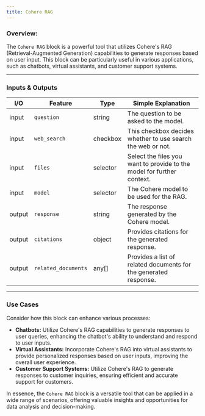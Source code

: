 ```yaml
---
title: Cohere RAG
---
```


### **Overview:**

The `Cohere RAG` block is a powerful tool that utilizes Cohere's RAG (Retrieval-Augmented Generation) capabilities to generate responses based on user input. This block can be particularly useful in various applications, such as chatbots, virtual assistants, and customer support systems.

---

### Inputs & Outputs

| I/O    | Feature             | Type     | Simple Explanation                                                     |
| ------ | ------------------- | -------- | ---------------------------------------------------------------------- |
| input  | `question`          | string   | The question to be asked to the model.                                 |
| input  | `web_search`        | checkbox | This checkbox decides whether to use search the web or not.            |
| input  | `files`             | selector | Select the files you want to provide to the model for further context. |
| input  | `model`             | selector | The Cohere model to be used for the RAG.                               |
| output | `response`          | string   | The response generated by the Cohere model.                            |
| output | `citations`         | object   | Provides citations for the generated response.                         |
| output | `related_documents` | any[]    | Provides a list of related documents for the generated response.       |

---

### Use Cases

Consider how this block can enhance various processes:

- **Chatbots:** Utilize Cohere's RAG capabilities to generate responses to user queries, enhancing the chatbot's ability to understand and respond to user inputs.
- **Virtual Assistants:** Incorporate Cohere's RAG into virtual assistants to provide personalized responses based on user inputs, improving the overall user experience.
- **Customer Support Systems:** Utilize Cohere's RAG to generate responses to customer inquiries, ensuring efficient and accurate support for customers.

In essence, the `Cohere RAG` block is a versatile tool that can be applied in a wide range of scenarios, offering valuable insights and opportunities for data analysis and decision-making.
